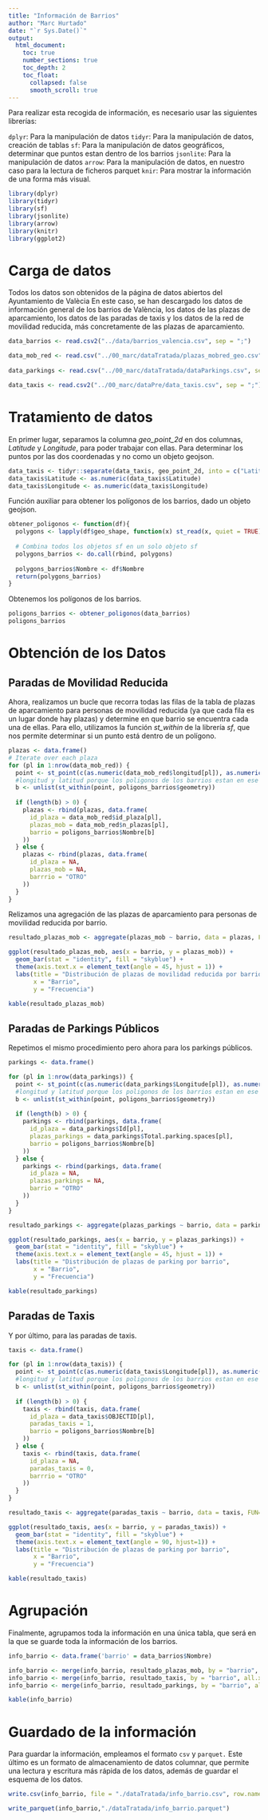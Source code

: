 ```yaml
---
title: "Información de Barrios"
author: "Marc Hurtado"
date: "`r Sys.Date()`"
output: 
  html_document:
    toc: true
    number_sections: true
    toc_depth: 2
    toc_float:
      collapsed: false
      smooth_scroll: true
---
```


Para realizar esta recogida de información, es necesario usar las siguientes librerías:

`dplyr`: Para la manipulación de datos
`tidyr`: Para la manipulación de datos, creación de tablas
`sf`: Para la manipulación de datos geográficos, determinar que puntos estan dentro de los barrios
`jsonlite`: Para la manipulación de datos
`arrow`: Para la manipulación de datos, en nuestro caso para la lectura de ficheros parquet
`knir`: Para mostrar la información de una forma más visual. 


```r
library(dplyr)
library(tidyr)
library(sf)
library(jsonlite)
library(arrow)
library(knitr)
library(ggplot2)
```

# Carga de datos

Todos los datos son obtenidos de la página de datos abiertos del Ayuntamiento de Valècia En este caso, se han descargado los datos de información general de los barrios de València, los datos de las plazas de aparcamiento, los datos de las paradas de taxis y los datos de la red de movilidad reducida, más concretamente de las plazas de aparcamiento.

```r
data_barrios <- read.csv2("../data/barrios_valencia.csv", sep = ";")

data_mob_red <- read.csv("../00_marc/dataTratada/plazas_mobred_geo.csv", sep = ",")
  
data_parkings <- read.csv("../00_marc/dataTratada/dataParkings.csv", sep = ",")

data_taxis <- read.csv2("../00_marc/dataPre/data_taxis.csv", sep = ";")
```

# Tratamiento de datos

En primer lugar, separamos la columna *geo_point_2d* en dos columnas, *Latitude* y *Longitude*, para poder trabajar con ellas. Para determinar los puntos por las dos coordenadas y no como un objeto geojson.

```r
data_taxis <- tidyr::separate(data_taxis, geo_point_2d, into = c("Latitude", "Longitude"), sep = ",")
data_taxis$Latitude <- as.numeric(data_taxis$Latitude)
data_taxis$Longitude <- as.numeric(data_taxis$Longitude)
```

Función auxiliar para obtener los polígonos de los barrios, dado un objeto geojson.

```r
obtener_poligonos <- function(df){
  polygons <- lapply(df$geo_shape, function(x) st_read(x, quiet = TRUE))
  
  # Combina todos los objetos sf en un solo objeto sf
  polygons_barrios <- do.call(rbind, polygons)
  
  polygons_barrios$Nombre <- df$Nombre
  return(polygons_barrios)
}
```

Obtenemos los polígonos de los barrios.

```r
poligons_barrios <- obtener_poligonos(data_barrios)
poligons_barrios
```

# Obtención de los Datos

## Paradas de Movilidad Reducida

Ahora, realizamos un bucle que recorra todas las filas de la tabla de plazas de aparcamiento para personas de movilidad reducida (ya que cada fila es un lugar donde hay plazas) y determine en que barrio se encuentra cada una de ellas. Para ello, utilizamos la función *st_within* de la librería *sf*, que nos permite determinar si un punto está dentro de un polígono.

```r
plazas <- data.frame()
# Iterate over each plaza
for (pl in 1:nrow(data_mob_red)) {
  point <- st_point(c(as.numeric(data_mob_red$longitud[pl]), as.numeric(data_mob_red$latitud[pl])), dim = "XY")
  #longitud y latitud porque los poligonos de los barrios estan en ese orden
  b <- unlist(st_within(point, poligons_barrios$geometry)) 
  
  if (length(b) > 0) {
    plazas <- rbind(plazas, data.frame(
      id_plaza = data_mob_red$id_plaza[pl],
      plazas_mob = data_mob_red$n_plazas[pl],
      barrio = poligons_barrios$Nombre[b]
    ))
  } else {
    plazas <- rbind(plazas, data.frame(
      id_plaza = NA,
      plazas_mob = NA,
      barrrio = "OTRO"
    ))
  }
}
```

Relizamos una agregación de las plazas de aparcamiento para personas de movilidad reducida por barrio.

```r
resultado_plazas_mob <- aggregate(plazas_mob ~ barrio, data = plazas, FUN=sum)

ggplot(resultado_plazas_mob, aes(x = barrio, y = plazas_mob)) +
  geom_bar(stat = "identity", fill = "skyblue") +
  theme(axis.text.x = element_text(angle = 45, hjust = 1)) +
  labs(title = "Distribución de plazas de movilidad reducida por barrio",
       x = "Barrio",
       y = "Frecuencia")
```


```r
kable(resultado_plazas_mob)
```


## Paradas de Parkings Públicos

Repetimos el mismo procedimiento pero ahora para los parkings públicos.

```r
parkings <- data.frame()

for (pl in 1:nrow(data_parkings)) {
  point <- st_point(c(as.numeric(data_parkings$Longitude[pl]), as.numeric(data_parkings$Latitude[pl])), dim = "XY")
  #longitud y latitud porque los poligonos de los barrios estan en ese orden
  b <- unlist(st_within(point, poligons_barrios$geometry)) 
  
  if (length(b) > 0) {
    parkings <- rbind(parkings, data.frame(
      id_plaza = data_parkings$Id[pl],
      plazas_parkings = data_parkings$Total.parking.spaces[pl],
      barrio = poligons_barrios$Nombre[b]
    ))
  } else {
    parkings <- rbind(parkings, data.frame(
      id_plaza = NA,
      plazas_parkings = NA,
      barrio = "OTRO"
    ))
  }
}
```


```r
resultado_parkings <- aggregate(plazas_parkings ~ barrio, data = parkings, FUN=sum)

ggplot(resultado_parkings, aes(x = barrio, y = plazas_parkings)) +
  geom_bar(stat = "identity", fill = "skyblue") +
  theme(axis.text.x = element_text(angle = 45, hjust = 1)) +
  labs(title = "Distribución de plazas de parking por barrio",
       x = "Barrio",
       y = "Frecuencia")
```


```r
kable(resultado_parkings)
```


## Paradas de Taxis

Y por último, para las paradas de taxis.

```r
taxis <- data.frame()

for (pl in 1:nrow(data_taxis)) {
  point <- st_point(c(as.numeric(data_taxis$Longitude[pl]), as.numeric(data_taxis$Latitude[pl])), dim = "XY")
  #longitud y latitud porque los poligonos de los barrios estan en ese orden
  b <- unlist(st_within(point, poligons_barrios$geometry)) 
  
  if (length(b) > 0) {
    taxis <- rbind(taxis, data.frame(
      id_plaza = data_taxis$OBJECTID[pl],
      paradas_taxis = 1,
      barrio = poligons_barrios$Nombre[b]
    ))
  } else {
    taxis <- rbind(taxis, data.frame(
      id_plaza = NA,
      paradas_taxis = 0,
      barrrio = "OTRO"
    ))
  }
}
```


```r
resultado_taxis <- aggregate(paradas_taxis ~ barrio, data = taxis, FUN=sum)

ggplot(resultado_taxis, aes(x = barrio, y = paradas_taxis)) +
  geom_bar(stat = "identity", fill = "skyblue") +
  theme(axis.text.x = element_text(angle = 90, hjust=1)) +
  labs(title = "Distribución de plazas de parking por barrio",
       x = "Barrio",
       y = "Frecuencia")
```


```r
kable(resultado_taxis)
```

# Agrupación

Finalmente, agrupamos toda la información en una única tabla, que será en la que se guarde toda la información de los barrios.

```r
info_barrio <- data.frame('barrio' = data_barrios$Nombre)

info_barrio <- merge(info_barrio, resultado_plazas_mob, by = "barrio", all.x = TRUE)
info_barrio <- merge(info_barrio, resultado_taxis, by = "barrio", all.x = TRUE)
info_barrio <- merge(info_barrio, resultado_parkings, by = "barrio", all.x = TRUE)

kable(info_barrio)
```

# Guardado de la información

Para guardar la información, empleamos el formato `csv` y `parquet.` Este último es un formato de almacenamiento de datos columnar, que permite una lectura y escritura más rápida de los datos, además de guardar el esquema de los datos.

```r
write.csv(info_barrio, file = "./dataTratada/info_barrio.csv", row.names = FALSE)

write_parquet(info_barrio,"./dataTratada/info_barrio.parquet")
```
